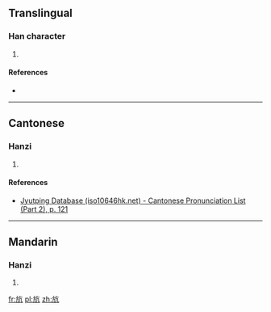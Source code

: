 ==Translingual==

===Han character===
{{Han char|rn=70|rad=方|as=04|sn=8|four=0821<sub>7</sub>|canj=卜尸人竹弓 (YSOHN)|ids=⿸⿰[[方]][[𠂉]][[几]]}}

# {{defn|Han|sort=方04}}

====References====
* {{Han ref|kx=0481.090|dkj=13626|dj=0843.050|hdz=32174.050|uh=65BB|ud=26043|bh=CCC3|bd=52419}}

----

==Cantonese==

===Hanzi===
{{yue-hanzi|jyut=[[hong4]]|y=hong4}}

# {{defn|lang=yue|sort=方04}}

====References====
*[http://www.iso10646hk.net/jp/document/download.jsp Jyutping Database (iso10646hk.net) - Cantonese Pronunciation List (Part 2), p. 121]

----

==Mandarin==

===Hanzi===
{{cmn-hanzi|pin=[[háng]] ([[hang2]])|wg=hang<sup>2</sup>}}

# {{defn|lang=cmn|sort=方04}}

[[fr:斻]]
[[pl:斻]]
[[zh:斻]]